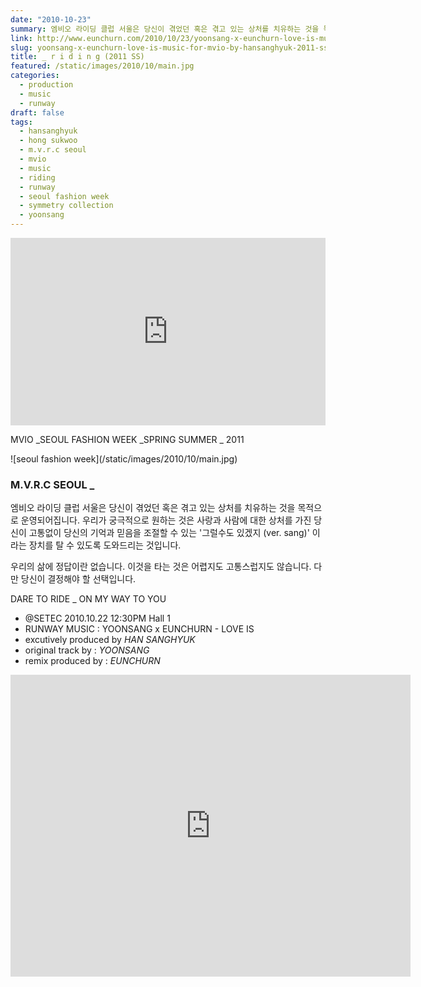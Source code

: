 ```yaml
---
date: "2010-10-23"
summary: 엠비오 라이딩 클럽 서울은 당신이 겪었던 혹은 겪고 있는 상처를 치유하는 것을 목적으로 운영되어집니다. 우리가 궁극적으로 원하는 것은 사랑과 사람에 대한 상처를 가진 당신이 고통없이 당신의 기억과 믿음을 조절할 수 있는 ‘그럴수도 있겠지 (ver. sang)’ 이라는 장치를 탈 수 있도록 도와드리는 것입니다. 우리의 삶에 정답이란 없습니다. 이것을 타는 것은 어렵지도 고통스럽지도 않습니다. 다만 당신이 결정해야 할 선택입니다. SEOUL FASHION WEEK MVIO by HAN SANGHYUK 2011 Spring Summer Collection - SYMMETRY Collection _ R I D I N G
link: http://www.eunchurn.com/2010/10/23/yoonsang-x-eunchurn-love-is-music-for-mvio-by-hansanghyuk-2011-ss-collection/
slug: yoonsang-x-eunchurn-love-is-music-for-mvio-by-hansanghyuk-2011-ss-collection
title: _ r i d i n g (2011 SS)
featured: /static/images/2010/10/main.jpg
categories: 
  - production
  - music
  - runway
draft: false
tags:
  - hansanghyuk
  - hong sukwoo
  - m.v.r.c seoul
  - mvio
  - music
  - riding
  - runway
  - seoul fashion week
  - symmetry collection
  - yoonsang
---
```


<iframe
  width="100%"
  height="300"
  scrolling="no"
  frameBorder="no"
  src="https://w.soundcloud.com/player/?url=https%3A//api.soundcloud.com/tracks/6339183&amp;color=%23ff5500&amp;auto_play=false&amp;hide_related=false&amp;show_comments=true&amp;show_user=true&amp;show_reposts=false&amp;show_teaser=true&amp;visual=true"
></iframe>

MVIO _SEOUL FASHION WEEK \_SPRING SUMMER _ 2011

<div className="container flex justify-center">
  ![seoul fashion week](/static/images/2010/10/main.jpg)
</div>

### M.V.R.C SEOUL \_

엠비오 라이딩 클럽 서울은
당신이 겪었던 혹은 겪고 있는 상처를 치유하는 것을 목적으로 운영되어집니다.
우리가 궁극적으로 원하는 것은 사랑과 사람에 대한 상처를 가진 당신이
고통없이 당신의 기억과 믿음을 조절할 수 있는 '그럴수도 있겠지 (ver. sang)' 이라는 장치를 탈 수 있도록 도와드리는 것입니다.

우리의 삶에 정답이란 없습니다.
이것을 타는 것은 어렵지도 고통스럽지도 않습니다.
다만 당신이 결정해야 할 선택입니다.

DARE TO RIDE \_ ON MY WAY TO YOU

- @SETEC 2010.10.22 12:30PM Hall 1
- RUNWAY MUSIC : YOONSANG x EUNCHURN - LOVE IS
- excutively produced by _HAN SANGHYUK_
- original track by : _YOONSANG_
- remix produced by : _EUNCHURN_

<div className="aspect-ratio container flex justify-center">
  <iframe
    src="https://player.vimeo.com/video/34570776"
    width="640"
    height="483"
    frameBorder="0"
    webkitallowfullscreen="true"
    mozallowfullscreen="true"
    allowFullScreen
  ></iframe>
</div>
